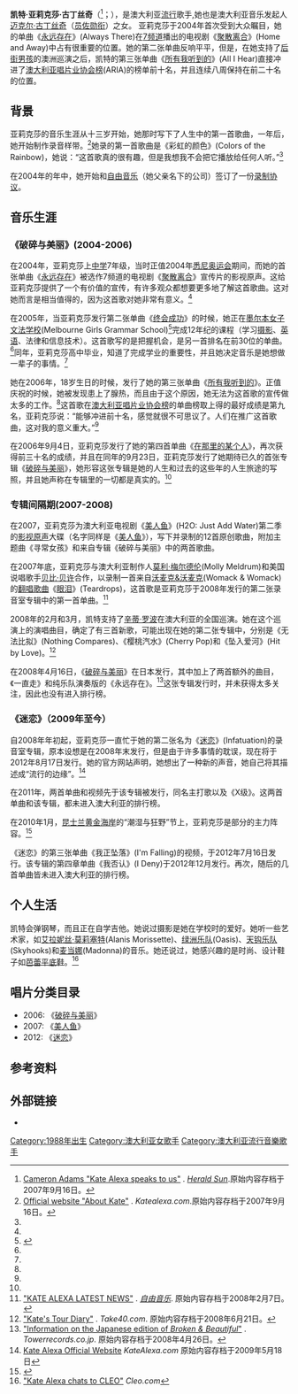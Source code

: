 {{Infobox musical artist <!-- See Wikipedia:WikiProject_Musicians -->
| name                = 凯特·亚莉克莎
| image                 =
| caption            = 
| image_size            = 
| background          = solo_singer
| birth_name          = 凯特·亚莉克莎·古丁丝奇
| alias               = 
| birth_date                = {{birth date and age|1988|3|2}}
| death_date                = 
| origin             = [[澳大利亚|澳大利亚]][[維多利亞州|维多利亚]][[墨尔本|墨尔本]]
| instrument          = [[人声|人声]]、[[钢琴|钢琴]]、[[吉他|吉他]]
| genre               = [[流行音樂|流行音樂]]、[[流行摇滚|流行摇滚]]、[[青少年流行乐|青少年流行乐]]、成人现代乐、[[流行舞曲|流行舞曲]]
| occupation          = 歌手、作曲人
| years_active        = 2004年至今
| label               = [[Liberation_Music|自由音乐(Liberation)]]<br />(2004年至今)
| 相关团体     = [[Jesse_McCartney|杰西·麦卡尼]](Jesse McCartney), [[Backstreet_Boys|后街男孩]](Backstreet Boys), [[Cyndi_Lauper|辛蒂·罗波]](Cyndi Lauper), 贝比·贝许(Baby Bash)
| website                 = [https://web.archive.org/web/20060516105537/http://www.katealexa.com/ www.katealexa.com]
| notable_instruments = 
}}

'''凯特·亚莉克莎·古丁丝奇'''（{{lang-en|'''Kate Alexa Gudinski'''}}<ref name="name">[http://www.news.com.au/heraldsun/story/0,21985,20562832-5006024,00.html Cameron Adams "Kate Alexa speaks to us"] {{Wayback|url=http://www.news.com.au/heraldsun/story/0,21985,20562832-5006024,00.html |date=20090706075342 }}. ''[[Herald_Sun|Herald Sun]]''.原始内容存档于2007年9月16日。</ref>；{{bd|1988年|3月2日（[[墨尔本|墨尔本]][[維多利亞州|维多利亚]]）}}），是澳大利亚[[pop_music|流行]]歌手,她也是澳大利亚音乐发起人[[Michael_Gudinski|迈克尔·古丁丝奇]]（[[澳大利亞勳章|员佐勋衔]]）之女。 亚莉克莎于2004年首次受到大众瞩目，她的单曲《[[Always_There|永远存在]]》(Always There)在[[Seven_Network|7频道]]播出的电视剧《[[Home_and_Away|聚散离合]]》(Home and Away)中占有很重要的位置。她的第二张单曲反响平平，但是，在她支持了[[Backstreet_Boys|后街男孩]]的澳洲巡演之后，凯特的第三张单曲《[[All_I_Hear|所有我听到的]]》(All I Hear)直接冲进了[[ARIA_Charts|澳大利亚唱片业协会榜]](ARIA)的榜单前十名，并且连续八周保持在前二十名的位置。

==背景==
亚莉克莎的音乐生涯从十三岁开始，她那时写下了人生中的第一首歌曲，一年后，她开始制作录音样带。<ref name="biography">[http://www.katealexa.com/ Official website "About Kate"] {{Wayback|url=http://www.katealexa.com/ |date=20060516105537 }}. ''Katealexa.com''.原始内容存档于2007年9月16日。</ref>她录的第一首歌曲是《彩虹的颜色》(Colors of the Rainbow)，她说：“这首歌真的很有趣，但是我想我不会把它播放给任何人听。”<ref name="biography"/> 

在2004年的年中，她开始和[[Liberation_Music|自由音乐]]（她父亲名下的公司）签订了一份[[Recording_contract|录制协议]]。

==音乐生涯==
===《破碎与美丽》(2004-2006)===
在2004年，亚莉克莎上[[高級中學|中学]]7年级，当时正值2004年[[奥林匹克运动会|悉尼奥运会]]期间，而她的首张单曲《[[Always_There|永远存在]]》被选作7频道的电视剧《[[Home_and_Away|聚散离合]]》宣传片的影视原声。这给亚莉克莎提供了一个有价值的宣传，有许多观众都想要更多地了解这首歌曲。这对她而言是相当值得的，因为这首歌对她非常有意义。<ref name="biography"/> 

在2005年，当亚莉克莎发行第二张单曲《[[My_Day_Will_Come|终会成功]]》的时候，她正在[[Melbourne_Girls_Grammar_School|墨尔本女子文法学校]](Melbourne Girls Grammar School)<ref>{{cite web | title = Whole school notices | work = Daily Bulletin | publisher = MGGS | date = 2005-10-05 | url = http://artman.mggs.vic.edu.au/publish/article_177.shtml | accessdate =2008-11-05}}{{dead link|date=2017年11月 |bot=InternetArchiveBot |fix-attempted=yes }}</ref>完成12年纪的课程（学习[[摄影|摄影]]、[[英语|英语]]、法律和信息技术）。这首歌写的是把握机会，是另一首排名在前30位的单曲。<ref name="biography"/>同年，亚莉克莎高中毕业，知道了完成学业的重要性，并且她决定音乐是她想做一辈子的事情。<ref name="biography"/> 

她在2006年，18岁生日的时候，发行了她的第三张单曲《[[All_I_Hear|所有我听到的]]》。正值庆祝的时候，她被发现患上了腺热，而且由于这个原因，她无法为这首歌的宣传做太多的工作。<ref name="biography"/>这首歌在[[ARIA_Charts|澳大利亚唱片业协会榜]]的单曲榜取上得的最好成绩是第九名，亚莉克莎说：“能够冲进前十名，感觉就很不可思议了。人们在推广这首歌曲，这对我的意义重大。”<ref name="biography"/> 

在2006年9月4日，亚莉克莎发行了她的第四首单曲《[[Somebody_Out_There|在那里的某个人]]》，再次获得前三十名的成绩，并且在同年的9月23日，亚莉克莎发行了她期待已久的首张专辑《[[Broken_&_Beautiful_(Kate_Alexa_album)|破碎与美丽]]》，她形容这张专辑是她的人生和过去的这些年的人生旅途的写照，并且她声称在专辑里的一切都是真实的。<ref name="biography"/>

===专辑间隔期(2007-2008)===
在2007，亚莉克莎为澳大利亚电视剧《[[H2O:_Just_Add_Water|美人鱼]]》(H2O: Just Add Water)第二季的[[原声音乐|影视原声]]大碟（名字同样是《[[H2O:_Just_Add_Water_(2007_soundtrack)|美人鱼]]》），写下并录制的12首原创歌曲，附加主题曲《寻常女孩》和来自专辑《破碎与美丽》中的两首歌曲。 

在2007年底，亚莉克莎与澳大利亚制作人[[Molly_Meldrum|莫利·梅尔德伦]](Molly Meldrum)和美国说唱歌手[[Baby_Bash|贝比·贝许]]合作，以录制一首来自[[Womack_&_Womack|沃麦克&沃麦克]](Womack & Womack)的[[翻唱|翻唱歌曲]]《[[Teardrops_(Womack_&_Womack_song)|眼泪]]》(Teardrops)，这首歌是亚莉克莎于2008年发行的第二张录音室专辑中的第一首单曲。<ref name="Liberation">[http://www.liberation.com.au/artists.cfm?id=44 "KATE ALEXA LATEST NEWS"] {{Wayback|url=http://www.liberation.com.au/artists.cfm?id=44 |date=20080720044121 }}. ''[[Liberation_Music|自由音乐]]''. 原始内容存档于2008年2月7日。</ref>

2008年的2月和3月，凯特支持了[[Cyndi_Lauper|辛蒂·罗波]]在澳大利亚的全国巡演。她在这个巡演上的演唱曲目，确定了有三首新歌，可能出现在她的第二张专辑中，分别是《无法比拟》(Nothing Compares)、《樱桃汽水》(Cherry Pop)和《坠入爱河》(Hit by Love)。<ref name="Kate's Tour Diary">[http://www.take40.com/artists/1014/tourdiary/Kate-Alexa "Kate's Tour Diary"] {{Wayback|url=http://www.take40.com/artists/1014/tourdiary/Kate-Alexa |date=20080627140045 }}. ''Take40.com''. 原始内容存档于2008年6月21日。</ref>

在2008年4月16日，《[[Broken_&_Beautiful_(Kate_Alexa_album)|破碎与美丽]]》在日本发行，其中加上了两首额外的曲目，《一直走》和纯乐队演奏版的《永远存在》。<ref name="Broken & Beautiful Japan information">[http://www.towerrecords.co.jp/sitemap/CSfCardMain.jsp?GOODS_NO=1790202&GOODS_SORT_CD=101 "Information on the Japanese edition of ''Broken & Beautiful''"] {{Wayback|url=http://www.towerrecords.co.jp/sitemap/CSfCardMain.jsp?GOODS_NO=1790202&GOODS_SORT_CD=101 |date=20090706073631 }}. ''Towerrecords.co.jp''. 原始内容存档于2008年4月26日。</ref>这张专辑发行时，并未获得太多关注，因此也没有进入排行榜。

===《迷恋》（2009年至今）===
自2008年年初起，亚莉克莎一直忙于她的第二张名为《[[Infatuation_(album)|迷恋]]》(Infatuation)的录音室专辑，原本设想是在2008年末发行，但是由于许多事情的耽误，现在将于2012年8月17日发行。她的官方网站声明，她想出了一种新的声音，她自己将其描述成“流行的边缘”。<ref name="Kate Alexa Official Website">[http://www.katealexa.com/ Kate Alexa Official Website] {{Wayback|url=http://www.katealexa.com/ |date=20060516105537 }} ''KateAlexa.com'' 原始内容存档于2009年5月18日</ref>

在2011年，两首单曲和视频先于该专辑被发行，同名主打歌以及《X级》。这两首单曲和该专辑，都未进入澳大利亚的排行榜。

在2010年1月，[[Queensland|昆士兰]][[黄金海岸_(澳大利亚)|黄金海岸]]的“潮湿与狂野”节上，亚莉克莎是部分的主力阵容。<ref>{{cite web |url=http://viewmorepics.myspace.com/index.cfm?fuseaction=viewImage&friendID=58700056&albumID=3239933&imageID=61079853 |title=存档副本 |accessdate=2010-07-03 |deadurl=yes |archiveurl=https://web.archive.org/web/20090911230433/http://viewmorepics.myspace.com/index.cfm?fuseaction=viewImage |archivedate=2009-09-11 }}</ref>

《迷恋》的第三张单曲《我正坠落》(I'm Falling)的视频，于2012年7月16日发行。该专辑的第四章单曲《我否认》(I Deny)于2012年12月发行。再次，随后的几首单曲皆未进入澳大利亚的排行榜。

==个人生活==
凯特会弹钢琴，而且正在自学吉他。她说过摄影是她在学校时的爱好。她听一些艺术家，如[[Alanis_Morissette|艾拉妮丝·莫莉塞特]](Alanis Morissette)、[[绿洲乐队|绿洲乐队]](Oasis)、[[Skyhooks_(band)|天钩乐队]](Skyhooks)和[[Madonna_(entertainer)|麦当娜]](Madonna)的音乐。她还说过，她感兴趣的是时尚、设计鞋子如[[ballet_flats|芭蕾平底鞋]]。<ref name="Kate Alexa chats to CLEO">[http://www.cleo.com.au/kate_alexa.htm?page=1 "Kate Alexa chats to CLEO"] {{Wayback|url=http://www.cleo.com.au/kate_alexa.htm?page=1 |date=20090930223453 }} ''Cleo.com''</ref>

==唱片分类目录==
{{main|Kate Alexa discography}}
*2006: 《[[Broken_&_Beautiful_(Kate_Alexa_album)|破碎与美丽]]》
*2007: 《[[H2O:_Just_Add_Water_(2007_soundtrack)|美人鱼]]》
*2012: 《[[Infatuation_(album)|迷恋]]》

==参考资料==
{{Reflist}}

==外部链接==
*{{official website|http://www.katealexa.com/}}

{{Authority control}}
[[Category:1988年出生|Category:1988年出生]]
[[Category:澳大利亚女歌手|Category:澳大利亚女歌手]]
[[Category:澳大利亚流行音樂歌手|Category:澳大利亚流行音樂歌手]]
